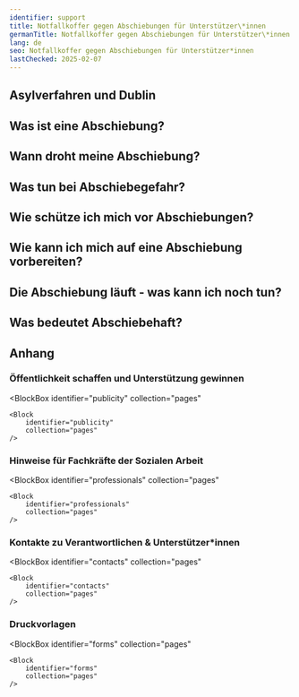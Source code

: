 ```yaml
---
identifier: support
title: Notfallkoffer gegen Abschiebungen für Unterstützer\*innen
germanTitle: Notfallkoffer gegen Abschiebungen für Unterstützer\*innen
lang: de
seo: Notfallkoffer gegen Abschiebungen für Unterstützer*innen
lastChecked: 2025-02-07
---
```


<Block identifier="kit-intro" />

<SupportBox title="Zusätzliche Hinweise für ehrenamtliche Unterstützende">
    <Block identifier="kit-intro-support"/>
</SupportBox>

<Block identifier="kit-advice" />

<SupportBox title="Zusätzliche Hinweis für Unterstützende zum Thema Beratung">
    <Block identifier="kit-advice-support"/>
</SupportBox>

## Asylverfahren und Dublin

<Block identifier="kit-procedure-dublin"/>

<SupportBox title="Zusätzliche Hinweise für Unterstützende zum Thema Asylverfahren:">
    <Block identifier="kit-procedure-support"/>
</SupportBox>

## Was ist eine Abschiebung?

<Block identifier="kit-deportation-definition"/>

## Wann droht meine Abschiebung?

<Block identifier="kit-deportation-risk"/>

<SupportBox title="Zusätzliche Hinweise für Unterstützende zum Thema: drohende Abschiebung">
    <Block identifier="kit-deportation-risk-support"/>
</SupportBox>

## Was tun bei Abschiebegefahr?

<Block identifier="kit-stress" />

<SupportBox title="Zusätzliche Hinweise für Unterstützende zum Thema: Stress durch Abschiebegefahr">
    <Block identifier="kit-stress-support"/>
</SupportBox>

<Block identifier="kit-residence" />

<SupportBox title="Zusätzliche Hinweise für Unterstützende zum Thema: Bleiberecht">
    <Block identifier="kit-residence-support"/>
</SupportBox>

## Wie schütze ich mich vor Abschiebungen?

<Block identifier="kit-prevent-deportation" />

## Wie kann ich mich auf eine Abschiebung vorbereiten?

<Block identifier="kit-prepare-deportation" />

<SupportBox title="Zusätzliche Hinweise für Unterstützende zum Thema: Vorbereitung auf eine Abschiebung">
    <Block identifier="kit-prepare-deportation-support"/>
</SupportBox>

## Die Abschiebung läuft - was kann ich noch tun?

<Block identifier="kit-police" />

<SupportBox title="Zusätzliche Hinweise für Unterstützende zum Thema: Polizei und Abschiebungen">
    <Block identifier="kit-police-support"/>
</SupportBox>

<Block identifier="kit-ongoing-deportation" />

<SupportBox title="Zusätzliche Hinweise für Unterstützende zum Thema: Laufende Abschiebung">
    <Block identifier="kit-ongoing-deportation-support"/>
</SupportBox>

## Was bedeutet Abschiebehaft?

<Block identifier="kit-detention" />

## Anhang

<Block identifier="kit-outro" />

### Öffentlichkeit schaffen und Unterstützung gewinnen

<BlockBox
    identifier="publicity"
    collection="pages"
>
    <Block
        identifier="publicity"
        collection="pages"
    />
</BlockBox>

###  Hinweise für Fachkräfte der Sozialen Arbeit

<BlockBox
    identifier="professionals"
    collection="pages"
>
    <Block
        identifier="professionals"
        collection="pages"
    />
</BlockBox>

### Kontakte zu Verantwortlichen & Unterstützer\*innen

<BlockBox
    identifier="contacts"
    collection="pages"
>
    <Block
        identifier="contacts"
        collection="pages"
    />
</BlockBox>

### Druckvorlagen

<BlockBox
    identifier="forms"
    collection="pages"
>
    <Block
        identifier="forms"
        collection="pages"
    />
</BlockBox>
